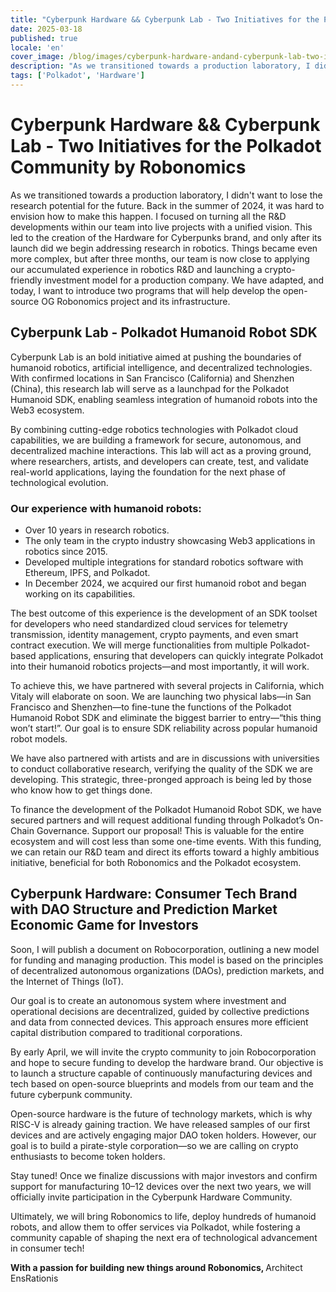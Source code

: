 ```yaml
---
title: "Cyberpunk Hardware && Cyberpunk Lab - Two Initiatives for the Polkadot Community by Robonomics"
date: 2025-03-18
published: true
locale: 'en'
cover_image: /blog/images/cyberpunk-hardware-andand-cyberpunk-lab-two-in/cover.webp
description: "As we transitioned towards a production laboratory, I didn't want to lose the research potential for the future. Back in the summer of 2024, it was hard to envision how to make this happen. I focused on turning all the R&D developments within our team into live projects with a unified vision. This led to the creation of the Hardware for Cyberpunks brand, and only after its launch did we begin addressing research in robotics."
tags: ['Polkadot', 'Hardware']
---
```


# Cyberpunk Hardware && Cyberpunk Lab - Two Initiatives for the Polkadot Community by Robonomics   

As we transitioned towards a production laboratory, I didn't want to lose the research potential for the future. Back in the summer of 2024, it was hard to envision how to make this happen. I focused on turning all the R&D developments within our team into live projects with a unified vision. This led to the creation of the Hardware for Cyberpunks brand, and only after its launch did we begin addressing research in robotics. Things became even more complex, but after three months, our team is now close to applying our accumulated experience in robotics R&D and launching a crypto-friendly investment model for a production company. We have adapted, and today, I want to introduce two programs that will help develop the open-source OG Robonomics project and its infrastructure.   


## Cyberpunk Lab - Polkadot Humanoid Robot SDK   

Cyberpunk Lab is an bold initiative aimed at pushing the boundaries of humanoid robotics, artificial intelligence, and decentralized technologies. With confirmed locations in San Francisco (California) and Shenzhen (China), this research lab will serve as a launchpad for the Polkadot Humanoid SDK, enabling seamless integration of humanoid robots into the Web3 ecosystem.   

By combining cutting-edge robotics technologies with Polkadot cloud capabilities, we are building a framework for secure, autonomous, and decentralized machine interactions. This lab will act as a proving ground, where researchers, artists, and developers can create, test, and validate real-world applications, laying the foundation for the next phase of technological evolution.   


### Our experience with humanoid robots:   

- Over 10 years in research robotics.   
- The only team in the crypto industry showcasing Web3 applications in robotics since 2015.   
- Developed multiple integrations for standard robotics software with Ethereum, IPFS, and Polkadot.   
- In December 2024, we acquired our first humanoid robot and began working on its capabilities.   
   
The best outcome of this experience is the development of an SDK toolset for developers who need standardized cloud services for telemetry transmission, identity management, crypto payments, and even smart contract execution. We will merge functionalities from multiple Polkadot-based applications, ensuring that developers can quickly integrate Polkadot into their humanoid robotics projects—and most importantly, it will work.   

To achieve this, we have partnered with several projects in California, which Vitaly will elaborate on soon. We are launching two physical labs—in San Francisco and Shenzhen—to fine-tune the functions of the Polkadot Humanoid Robot SDK and eliminate the biggest barrier to entry—“this thing won’t start!”. Our goal is to ensure SDK reliability across popular humanoid robot models.  

We have also partnered with artists and are in discussions with universities to conduct collaborative research, verifying the quality of the SDK we are developing. This strategic, three-pronged approach is being led by those who know how to get things done.   

To finance the development of the Polkadot Humanoid Robot SDK, we have secured partners and will request additional funding through Polkadot’s On-Chain Governance. Support our proposal! This is valuable for the entire ecosystem and will cost less than some one-time events. With this funding, we can retain our R&D team and direct its efforts toward a highly ambitious initiative, beneficial for both Robonomics and the Polkadot ecosystem.   


## Cyberpunk Hardware: Consumer Tech Brand with DAO Structure and Prediction Market Economic Game for Investors   

Soon, I will publish a document on Robocorporation, outlining a new model for funding and managing production. This model is based on the principles of decentralized autonomous organizations (DAOs), prediction markets, and the Internet of Things (IoT).   

Our goal is to create an autonomous system where investment and operational decisions are decentralized, guided by collective predictions and data from connected devices. This approach ensures more efficient capital distribution compared to traditional corporations.   

By early April, we will invite the crypto community to join Robocorporation and hope to secure funding to develop the hardware brand. Our objective is to launch a structure capable of continuously manufacturing devices and tech based on open-source blueprints and models from our team and the future cyberpunk community.   

Open-source hardware is the future of technology markets, which is why RISC-V is already gaining traction. We have released samples of our first devices and are actively engaging major DAO token holders. However, our goal is to build a pirate-style corporation—so we are calling on crypto enthusiasts to become token holders.   

Stay tuned! Once we finalize discussions with major investors and confirm support for manufacturing 10–12 devices over the next two years, we will officially invite participation in the Cyberpunk Hardware Community.   
   
Ultimately, we will bring Robonomics to life, deploy hundreds of humanoid robots, and allow them to offer services via Polkadot, while fostering a community capable of shaping the next era of technological advancement in consumer tech!   

<div class="text-abstract">  
<b>With a passion for building new things around Robonomics, </b>Architect EnsRationis
</div>
